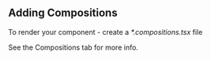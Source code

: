 ## Adding Compositions

To render your component - create a _\*.compositions.tsx_ file

See the Compositions tab for more info.

